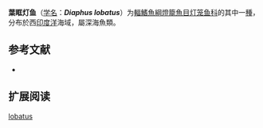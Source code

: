 {{Speciesbox
| name = 葉眶灯鱼
| status = NE
| status_system = IUCN3.1
| image = 
| genus = Diaphus
| species = lobatus
| authority = [[Nafpaktitis|Nafpaktitis]], 1978
| synonyms = 
}}

'''葉眶灯鱼'''（[[学名|学名]]：'''''Diaphus lobatus'''''）为[[輻鰭魚綱|輻鰭魚綱]][[燈籠魚目|燈籠魚目]][[灯笼鱼科|灯笼鱼科]]的其中一[[種|種]]，分布於西[[印度洋|印度洋]]海域，屬深海魚類。

== 参考文献 ==
{{refbegin}}
*{{FishBase_species|genus=Diaphus|species=lobatus|year=2012|month=1}}
{{refend}}

==扩展阅读==
{{refbegin}}
{{Wikispecies-inline|Diaphus lobatus|葉眶灯鱼}}
{{refend}}
{{Taxonbar|from=Q2085214}}

[[Category:眶灯鱼属|lobatus]]


{{灯笼鱼目小作品}}